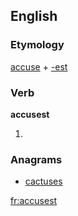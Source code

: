 ==English==

===Etymology===
[[accuse]] + [[-est]]

===Verb===
'''accusest'''

# {{context|archaic}} {{second-person singular of|accuse}}

===Anagrams===
* [[cactuses#English|cactuses]]

[[fr:accusest]]